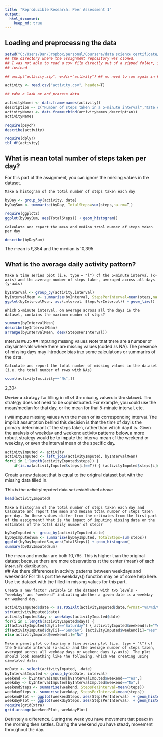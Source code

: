 ```yaml
---
title: "Reproducible Research: Peer Assessment 1"
output: 
  html_document:
    keep_md: true
---
```

## Loading and preprocessing the data
```r
setwd("C:/Users/Dan/Dropbox/personal/Coursera/data science certificate/Reproducible research/course projects/RepData_PeerAssessment1")
## the directory where the assignment repository was cloned. 
## I was not able to read a csv file directly out of a zipped folder, so I make a new directory 
## instead 

## unzip("activity.zip", exdir="activity") ## no need to run again in knitr

activity <- read.csv("activity.csv", header=T)

## take a look at and process data

activityNames <- data.frame(names(activity))
description <- c("Number of steps taken in a 5-minute interval","Date of measurement","5-minute interval in which measurement was taken")
activityNames <- data.frame(cbind(activityNames,description))
activityNames

require(psych)
describe(activity)

require(dplyr)
tbl_df(activity)
```
## What is mean total number of steps taken per day?
For this part of the assignment, you can ignore the missing values in the dataset.

    Make a histogram of the total number of steps taken each day

```r
byDay <- group_by(activity, date)
byDaySum <- summarise(byDay, TotalSteps=sum(steps,na.rm=T))

require(ggplot2)
ggplot(byDaySum, aes(TotalSteps)) + geom_histogram()
```

    Calculate and report the mean and median total number of steps taken per day

``` r
describe(byDaySum)
```
The mean is 9,354 and the median is 10,395

## What is the average daily activity pattern?
    Make a time series plot (i.e. type = "l") of the 5-minute interval (x-axis) and the average number of steps taken, averaged across all days (y-axis)
    
``` r
byInterval <- group_by(activity,interval)
byIntervalMean <- summarise(byInterval, StepsPerInterval=mean(steps,na.rm=T))
ggplot(byIntervalMean, aes(interval, StepsPerInterval)) + geom_line()
```

    Which 5-minute interval, on average across all the days in the dataset, contains the maximum number of steps?

``` r
summary(byIntervalMean)
describe(byIntervalMean)
arrange(byIntervalMean, desc(StepsPerInterval))
```
Interval #835
## Imputing missing values
Note that there are a number of days/intervals where there are missing values (coded as NA). The presence of missing days may introduce bias into some calculations or summaries of the data.

    Calculate and report the total number of missing values in the dataset (i.e. the total number of rows with NAs)

``` r
count(activity[activity=="NA",])
```
2,304

Devise a strategy for filling in all of the missing values in the dataset. The strategy does not need to be sophisticated. For example, you could use the mean/median for that day, or the mean for that 5-minute interval, etc.  

I will impute missing values with the mean of its corresponding interval. The implicit assumption behind this decision is that the time of day is the primary determinant of the steps taken, rather than which day it is. Given the analysis of weekday and weekend activity patterns below, a more robust strategy would be to impute the interval mean of the weekend or weekday, or even the interval mean of the specific day.  

``` r
activityImputed <- activity
activityImputed <- left_join(activityImputed, byIntervalMean)
for(i in 1:length(activityImputed$steps)) {
    if(is.na(activityImputed$steps[i]==T)) { (activityImputed$steps[i]=activityImputed$StepsPerInterval[i]) } }
```


Create a new dataset that is equal to the original dataset but with the missing data filled in.

This is the activityImputed data set established above. 
```r
head(activityImputed)
```
    Make a histogram of the total number of steps taken each day and Calculate and report the mean and median total number of steps taken per day. Do these values differ from the estimates from the first part of the assignment? What is the impact of imputing missing data on the estimates of the total daily number of steps?

``` r
byDayImputed <- group_by(activityImputed,date)
byDayImputedSum <- summarise(byDayImputed, TotalSteps=sum(steps))
ggplot(byDayImputedSum,aes(TotalSteps)) + geom_histogram()
summary(byDayImputedSum)
```
The mean and median are both 10,766. This is higher than the original dataset because there are more observations at the center (mean) of each interval's distribution.   
## Are there differences in activity patterns between weekdays and weekends?
For this part the weekdays() function may be of some help here. Use the dataset with the filled-in missing values for this part.

    Create a new factor variable in the dataset with two levels - "weekday" and "weekend" indicating whether a given date is a weekday or weekend day.

``` r
activityImputed$date <- as.POSIXlt(activityImputed$date,format="%m/%d/%Y")
str(activityImputed$date)
activityImputed$day <- weekdays(activityImputed$date)
for(i in 1:length(activityImputed$day)) {
if(activityImputed$day[i]=="Saturday") { activityImputed$weekend[i]="Yes" }
if(activityImputed$day[i]=="Sunday") {activityImputed$weekend[i]="Yes" }
else activityImputed$weekend[i]="No" }
```
    Make a panel plot containing a time series plot (i.e. type = "l") of the 5-minute interval (x-axis) and the average number of steps taken, averaged across all weekday days or weekend days (y-axis). The plot should look something like the following, which was creating using simulated data:

``` r
noDate <- select(activityImputed, -date)
byIntervalImputed <- group_by(noDate, interval)
weekend <- byIntervalImputed[byIntervalImputed$weekend=="Yes",]
weekday <- byIntervalImputed[byIntervalImputed$weekend=="No",]
weekendSteps <- summarise(weekend, StepsPerInterval=mean(steps))
weekdaySteps <- summarise(weekday, StepsPerInterval=mean(steps))
weekendPlot <- ggplot(weekendSteps, aes(StepsPerInterval)) + geom_histogram() + ggtitle("Weekend")
weekdayPlot <- ggplot(weekdaySteps, aes(StepsPerInterval)) + geom_histogram() + ggtitle("Weekday")
require(gridExtra)
grid.arrange(weekendPlot, weekdayPlot)
```

Definitely a difference. During the week you have movement that peaks in the morning then settles. During the weekend you have steady movement throughout the day. 
